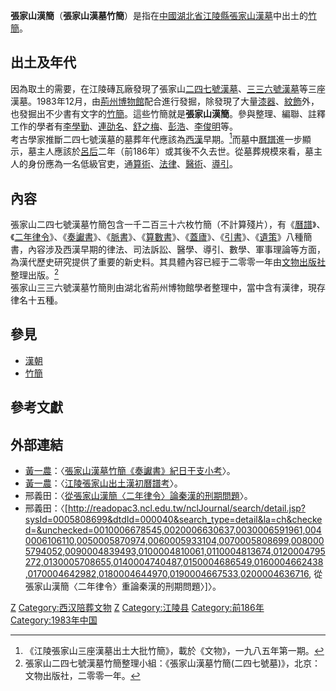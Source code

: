 '''張家山漢簡'''（'''張家山漢墓竹簡'''）是指在[[中國|中國]][[湖北省|湖北省]][[江陵縣|江陵縣]][[張家山|張家山]][[漢墓|漢墓]]中出土的[[竹簡|竹簡]]。
==出土及年代==
因為取土的需要，在江陵磚瓦廠發現了張家山[[二四七號漢墓|二四七號漢墓]]、[[三三六號漢墓|三三六號漢墓]]等三座漢墓。1983年12月，由[[荊州博物館|荊州博物館]]配合進行發掘，除發現了大量[[漆器|漆器]]、[[紋飾|紋飾]]外，也發掘出不少書有文字的[[竹簡|竹簡]]。這些竹簡就是'''張家山漢簡'''。參與整理、編聯、註釋工作的學者有[[李學勤|李學勤]]、[[連劭名|連劭名]]、[[舒之梅|舒之梅]]、[[彭浩|彭浩]]、[[李俊明|李俊明]]等。<br>

考古學家推斷二四七號漢墓的墓葬年代應該為[[西漢|西漢]]早期。<ref>《江陵張家山三座漢墓出土大批竹簡》，載於《文物》，一九八五年第一期。</ref>而墓中[[曆譜|曆譜]]進一步顯示，墓主人應該於[[呂后|呂后]]二年（前186年）或其後不久去世。從墓葬規模來看，墓主人的身份應為一名低級官吏，通[[算術|算術]]、[[法律|法律]]、[[醫術|醫術]]、[[導引_(氣功)|導引]]。

==內容==
張家山二四七號漢墓竹簡包含一千二百三十六枚竹簡（不計算殘片），有《[[曆譜|曆譜]]》、《[[二年律令|二年律令]]》、《[[奏讞書|奏讞書]]》、《[[脈書|脈書]]》、《[[算數書|算數書]]》、《[[蓋廬|蓋廬]]》、《[[引書|引書]]》、《[[遺策|遺策]]》八種簡書，內容涉及西漢早期的律法、司法訴訟、醫學、導引、數學、軍事理論等方面，為漢代歷史研究提供了重要的新史料。其具體內容已經于二零零一年由[[文物出版社|文物出版社]]整理出版。<ref>張家山二四七號漢墓竹簡整理小組：《張家山漢墓竹簡(二四七號墓)》，北京：文物出版社，二零零一年。</ref><br>
張家山三三六號漢墓竹簡則由湖北省荊州博物館學者整理中，當中含有漢律，現存律名十五種。

==參見==
*[[漢朝|漢朝]]
*[[竹簡|竹簡]]

==參考文獻==
<references/>
==外部連結==
*[[黃一農|黃一農]]：〈[https://web.archive.org/web/20160304185715/http://hss.nthu.edu.tw/~ylh/uploadfiles/paper206_1.pdf 張家山漢墓竹簡《奏讞書》紀日干支小考]〉。
*[[黃一農|黃一農]]：〈[https://web.archive.org/web/20160304095051/http://hss.nthu.edu.tw/~ylh/uploadfiles/paper155_1.pdf 江陵張家山出土漢初曆譜考]〉。
*邢義田：〈[http://140.112.142.79/publish/abstract.asp?paper=%B1q%B1i%AEa%A4s%BA~%C2%B2%A1q%A4G%A6~%AB%DF%A5O%A1r%BD%D7%AF%B3%BA~%AA%BA%A6D%B4%C1%B0%DD%C3D 從張家山漢簡〈二年律令〉論秦漢的刑期問題]〉。
*邢義田：〈[http://readopac3.ncl.edu.tw/nclJournal/search/detail.jsp?sysId=0005808699&dtdId=000040&search_type=detail&la=ch&checked=&unchecked=0010006678545,0020006630637,0030006591961,0040006106110,0050005870974,0060005933104,0070005808699,0080005794052,0090004839493,0100004810061,0110004813674,0120004795272,0130005708655,0140004740487,0150004686549,0160004662438,0170004642982,0180004644970,0190004667533,0200004636716, 從張家山漢簡〈二年律令〉重論秦漢的刑期問題〉]{{Dead link}}〉。
[[Category:汉朝简牍|Z]]
[[Category:西汉陪葬文物|Category:西汉陪葬文物]]
[[Category:荆州文物|Z]]
[[Category:江陵县|Category:江陵县]]
[[Category:前186年|Category:前186年]]
[[Category:1983年中国|Category:1983年中国]]